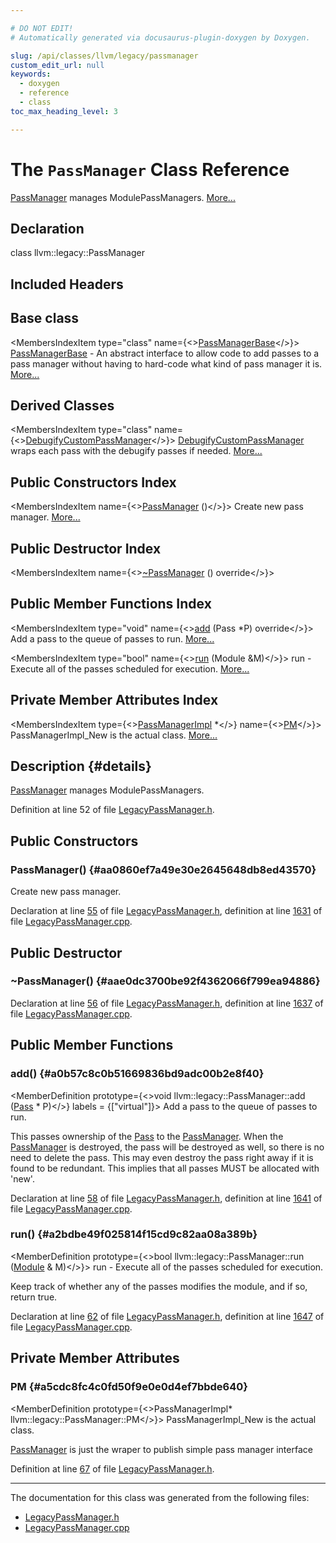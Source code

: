 ```yaml
---

# DO NOT EDIT!
# Automatically generated via docusaurus-plugin-doxygen by Doxygen.

slug: /api/classes/llvm/legacy/passmanager
custom_edit_url: null
keywords:
  - doxygen
  - reference
  - class
toc_max_heading_level: 3

---
```





# The `PassManager` Class Reference

<DoxygenPage pluginConfig={pluginConfig}>

<a href="/docs/api/classes/llvm/legacy/passmanager">PassManager</a> manages ModulePassManagers. <a href="#details">More...</a>

## Declaration

<CodeBlock>class llvm::legacy::PassManager</CodeBlock>

## Included Headers

<IncludesList>
<IncludesListItem
  filePath="llvm/IR/LegacyPassManager.h"
  permalink="/docs/api/files/include/include/llvm/include/llvm/ir/legacypassmanager-h"
  isLocal="true" />
</IncludesList>

## Base class

<MembersIndex>

<MembersIndexItem
  type="class"
  name={<><a href="/docs/api/classes/llvm/legacy/passmanagerbase">PassManagerBase</a></>}>
<a href="/docs/api/classes/llvm/legacy/passmanagerbase">PassManagerBase</a> - An abstract interface to allow code to add passes to a pass manager without having to hard-code what kind of pass manager it is. <a href="/docs/api/classes/llvm/legacy/passmanagerbase/#details">More...</a>
</MembersIndexItem>

</MembersIndex>

## Derived Classes

<MembersIndex>

<MembersIndexItem
  type="class"
  name={<><a href="/docs/api/classes/llvm/debugifycustompassmanager">DebugifyCustomPassManager</a></>}>
<a href="/docs/api/classes/llvm/debugifycustompassmanager">DebugifyCustomPassManager</a> wraps each pass with the debugify passes if needed. <a href="/docs/api/classes/llvm/debugifycustompassmanager/#details">More...</a>
</MembersIndexItem>

</MembersIndex>

## Public Constructors Index

<MembersIndex>

<MembersIndexItem
  name={<><a href="#aa0860ef7a49e30e2645648db8ed43570">PassManager</a> ()</>}>
Create new pass manager. <a href="#aa0860ef7a49e30e2645648db8ed43570">More...</a>
</MembersIndexItem>

</MembersIndex>

## Public Destructor Index

<MembersIndex>

<MembersIndexItem
  name={<><a href="#aae0dc3700be92f4362066f799ea94886">~PassManager</a> () override</>}>
</MembersIndexItem>

</MembersIndex>

## Public Member Functions Index

<MembersIndex>

<MembersIndexItem
  type="void"
  name={<><a href="#a0b57c8c0b51669836bd9adc00b2e8f40">add</a> (Pass &#42;P) override</>}>
Add a pass to the queue of passes to run. <a href="#a0b57c8c0b51669836bd9adc00b2e8f40">More...</a>
</MembersIndexItem>

<MembersIndexItem
  type="bool"
  name={<><a href="#a2bdbe49f025814f15cd9c82aa08a389b">run</a> (Module &amp;M)</>}>
run - Execute all of the passes scheduled for execution. <a href="#a2bdbe49f025814f15cd9c82aa08a389b">More...</a>
</MembersIndexItem>

</MembersIndex>

## Private Member Attributes Index

<MembersIndex>

<MembersIndexItem
  type={<><a href="/docs/api/classes/llvm/legacy/passmanagerimpl">PassManagerImpl</a> &#42;</>}
  name={<><a href="#a5cdc8fc4c0fd50f9e0e0d4ef7bbde640">PM</a></>}>
PassManagerImpl&#95;New is the actual class. <a href="#a5cdc8fc4c0fd50f9e0e0d4ef7bbde640">More...</a>
</MembersIndexItem>

</MembersIndex>

## Description {#details}

<a href="/docs/api/classes/llvm/legacy/passmanager">PassManager</a> manages ModulePassManagers.

Definition at line 52 of file <a href="/docs/api/files/include/include/llvm/include/llvm/ir/legacypassmanager-h">LegacyPassManager.h</a>.

<SectionDefinition>

## Public Constructors

### PassManager() {#aa0860ef7a49e30e2645648db8ed43570}

<MemberDefinition
  prototype="llvm::legacy::PassManager::PassManager ()">
Create new pass manager.

Declaration at line <a href="/docs/api/files/include/include/llvm/include/llvm/ir/legacypassmanager-h/#l00055">55</a> of file <a href="/docs/api/files/include/include/llvm/include/llvm/ir/legacypassmanager-h">LegacyPassManager.h</a>, definition at line <a href="/docs/api/files/lib/lib/ir/legacypassmanager-cpp/#l01631">1631</a> of file <a href="/docs/api/files/lib/lib/ir/legacypassmanager-cpp">LegacyPassManager.cpp</a>.
</MemberDefinition>

</SectionDefinition>

<SectionDefinition>

## Public Destructor

### ~PassManager() {#aae0dc3700be92f4362066f799ea94886}

<MemberDefinition
  prototype="llvm::legacy::PassManager::~PassManager ()">

Declaration at line <a href="/docs/api/files/include/include/llvm/include/llvm/ir/legacypassmanager-h/#l00056">56</a> of file <a href="/docs/api/files/include/include/llvm/include/llvm/ir/legacypassmanager-h">LegacyPassManager.h</a>, definition at line <a href="/docs/api/files/lib/lib/ir/legacypassmanager-cpp/#l01637">1637</a> of file <a href="/docs/api/files/lib/lib/ir/legacypassmanager-cpp">LegacyPassManager.cpp</a>.
</MemberDefinition>

</SectionDefinition>

<SectionDefinition>

## Public Member Functions

### add() {#a0b57c8c0b51669836bd9adc00b2e8f40}

<MemberDefinition
  prototype={<>void llvm::legacy::PassManager::add (<a href="/docs/api/classes/llvm/pass">Pass</a> &#42; P)</>}
  labels = {["virtual"]}>
Add a pass to the queue of passes to run.

This passes ownership of the <a href="/docs/api/classes/llvm/pass">Pass</a> to the <a href="/docs/api/classes/llvm/legacy/passmanager">PassManager</a>. When the <a href="/docs/api/classes/llvm/legacy/passmanager">PassManager</a> is destroyed, the pass will be destroyed as well, so there is no need to delete the pass. This may even destroy the pass right away if it is found to be redundant. This implies that all passes MUST be allocated with &#39;new&#39;.

Declaration at line <a href="/docs/api/files/include/include/llvm/include/llvm/ir/legacypassmanager-h/#l00058">58</a> of file <a href="/docs/api/files/include/include/llvm/include/llvm/ir/legacypassmanager-h">LegacyPassManager.h</a>, definition at line <a href="/docs/api/files/lib/lib/ir/legacypassmanager-cpp/#l01641">1641</a> of file <a href="/docs/api/files/lib/lib/ir/legacypassmanager-cpp">LegacyPassManager.cpp</a>.
</MemberDefinition>

### run() {#a2bdbe49f025814f15cd9c82aa08a389b}

<MemberDefinition
  prototype={<>bool llvm::legacy::PassManager::run (<a href="/docs/api/classes/llvm/module">Module</a> &amp; M)</>}>
run - Execute all of the passes scheduled for execution.

Keep track of whether any of the passes modifies the module, and if so, return true.

Declaration at line <a href="/docs/api/files/include/include/llvm/include/llvm/ir/legacypassmanager-h/#l00062">62</a> of file <a href="/docs/api/files/include/include/llvm/include/llvm/ir/legacypassmanager-h">LegacyPassManager.h</a>, definition at line <a href="/docs/api/files/lib/lib/ir/legacypassmanager-cpp/#l01647">1647</a> of file <a href="/docs/api/files/lib/lib/ir/legacypassmanager-cpp">LegacyPassManager.cpp</a>.
</MemberDefinition>

</SectionDefinition>

<SectionDefinition>

## Private Member Attributes

### PM {#a5cdc8fc4c0fd50f9e0e0d4ef7bbde640}

<MemberDefinition
  prototype={<>PassManagerImpl&#42; llvm::legacy::PassManager::PM</>}>
PassManagerImpl&#95;New is the actual class.

<a href="/docs/api/classes/llvm/legacy/passmanager">PassManager</a> is just the wraper to publish simple pass manager interface

Definition at line <a href="/docs/api/files/include/include/llvm/include/llvm/ir/legacypassmanager-h/#l00067">67</a> of file <a href="/docs/api/files/include/include/llvm/include/llvm/ir/legacypassmanager-h">LegacyPassManager.h</a>.
</MemberDefinition>

</SectionDefinition>

<hr/>

The documentation for this class was generated from the following files:

<ul>
<li><a href="/docs/api/files/include/include/llvm/include/llvm/ir/legacypassmanager-h">LegacyPassManager.h</a></li>
<li><a href="/docs/api/files/lib/lib/ir/legacypassmanager-cpp">LegacyPassManager.cpp</a></li>
</ul>

</DoxygenPage>
